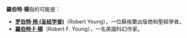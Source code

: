 '''羅伯特·楊'''指的可能是：
* '''[[罗伯特·杨_(圣经学者)|罗伯特·杨 (圣经学者)]]'''（Robert Young），一位蘇格蘭出版商和聖經學者。
* '''[[羅伯特·F·楊|羅伯特·F·楊]]'''（Robert F. Young），一名美國科幻作家。
{{disambig|Cat=四字人名消歧义}}